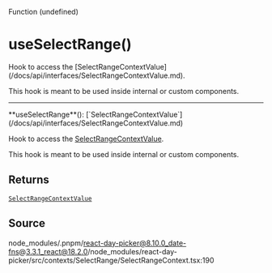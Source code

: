 <SectionTitle>Function (undefined)</SectionTitle>

# useSelectRange()

<Description>
Hook to access the [SelectRangeContextValue](/docs/api/interfaces/SelectRangeContextValue.md).

This hook is meant to be used inside internal or custom components.

</Description>

---

<a id="undefined" name="undefined"></a>

<SignatureMemberIdentifier>
  **useSelectRange**():
  [`SelectRangeContextValue`](/docs/api/interfaces/SelectRangeContextValue.md)
</SignatureMemberIdentifier>

Hook to access the [SelectRangeContextValue](/docs/api/interfaces/SelectRangeContextValue.md).

This hook is meant to be used inside internal or custom components.

## Returns

[`SelectRangeContextValue`](/docs/api/interfaces/SelectRangeContextValue.md)

## Source

node_modules/.pnpm/react-day-picker@8.10.0_date-fns@3.3.1_react@18.2.0/node_modules/react-day-picker/src/contexts/SelectRange/SelectRangeContext.tsx:190
